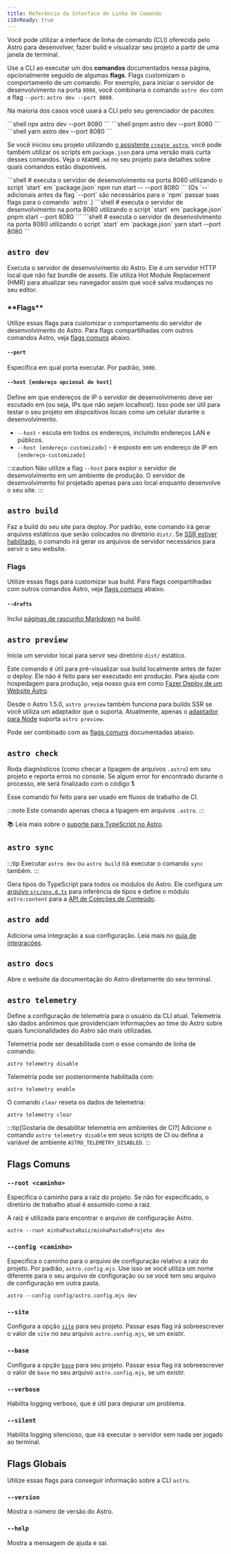 ```yaml
---
title: Referência da Interface de Linha de Comando
i18nReady: true
---
```


Você pode utilizar a interface de linha de comando (CLI) oferecida pelo Astro para desenvolver, fazer build e visualizar seu projeto a partir de uma janela de terminal.

Use a CLI ao executar um dos **comandos** documentados nessa página, opcionalmente seguido de algumas **flags**. Flags customizam o comportamento de um comando. Por exemplo, para iniciar o servidor de desenvolvimento na porta `8080`, você combinaria o comando `astro dev` com a flag `--port`: `astro dev --port 8080`.

Na maioria dos casos você usará a CLI pelo seu gerenciador de pacotes:

<PackageManagerTabs>
  <Fragment slot="npm">
  ```shell
  npx astro dev --port 8080
  ```
  </Fragment>
  <Fragment slot="pnpm">
  ```shell
  pnpm astro dev --port 8080
  ```
  </Fragment>
  <Fragment slot="yarn">
  ```shell
  yarn astro dev --port 8080
  ```
  </Fragment>
</PackageManagerTabs>

Se você iniciou seu projeto utilizando [o assistente `create astro`](/pt-br/install/auto/#1-execute-o-assistente-de-instalação), você pode também utilizar os scripts em `package.json` para uma versão mais curta desses comandos. Veja o `README.md` no seu projeto para detalhes sobre quais comandos estão disponíveis.

<PackageManagerTabs>
  <Fragment slot="npm">
  ```shell
  # executa o servidor de desenvolvimento na porta 8080 utilizando o script `start` em `package.json`
  npm run start -- --port 8080
  ```
  (Os `--` adicionais antes da flag `--port` são necessários para o `npm` passar suas flags para o comando `astro`.)
  </Fragment>
  <Fragment slot="pnpm">
  ```shell
  # executa o servidor de desenvolvimento na porta 8080 utilizando o script `start` em `package.json`
  pnpm start --port 8080
  ```
  </Fragment>
  <Fragment slot="yarn">
  ```shell
  # executa o servidor de desenvolvimento na porta 8080 utilizando o script `start` em `package.json`
  yarn start --port 8080
  ```
  </Fragment>
</PackageManagerTabs>

## `astro dev`

Executa o servidor de desenvolvimento do Astro. Ele é um servidor HTTP local que não faz bundle de assets. Ele utiliza Hot Module Replacement (HMR) para atualizar seu navegador assim que você salva mudanças no seu editor.

<h3>**Flags**</h3>

Utilize essas flags para customizar o comportamento do servidor de desenvolvimento do Astro. Para flags compartilhadas com outros comandos Astro, veja [flags comuns](#flags-comuns) abaixo.

#### `--port`

Especifica em qual porta executar. Por padrão, `3000`.

#### `--host [endereço opcional do host]`

Define em que endereços de IP o servidor de desenvolvimento deve ser escutado em (ou seja, IPs que não sejam localhost). Isso pode ser útil para testar o seu projeto em dispositivos locais como um celular durante o desenvolvimento.
- `--host` - escuta em todos os endereços, incluindo endereços LAN e públicos.
- `--host [endereço-customizado]` - é exposto em um endereço de IP em `[endereço-customizado]`

:::caution
Não utilize a flag `--host` para explor o servidor de desenvolvimento em um ambiente de produção. O servidor de desenvolvimento foi projetado apenas para uso local enquanto desenvolve o seu site.
:::

## `astro build`

Faz a build do seu site para deploy. Por padrão, este comando irá gerar arquivos estáticos que serão colocados no diretório `dist/`. Se [SSR estiver habilitado](/pt-br/guides/server-side-rendering/), o comando irá gerar os arquivos de servidor necessários para servir o seu website.

<h3>Flags</h3>

Utilize essas flags para customizar sua build. Para flags compartilhadas com outros comandos Astro, veja [flags comuns](#flags-comuns) abaixo.

#### `--drafts`

Inclui [páginas de rascunho Markdown](/pt-br/guides/markdown-content/#páginas-de-rascunho) na build.

## `astro preview`

Inicia um servidor local para servir seu diretório `dist/` estático.

Este comando é útil para pré-visualizar sua build localmente antes de fazer o deploy. Ele não é feito para ser executado em produção. Para ajuda com hospedagem para produção, veja nosso guia em como [Fazer Deploy de um Website Astro](/pt-br/guides/deploy/).

Desde o Astro 1.5.0, `astro preview` também funciona para builds SSR se você utiliza um adaptador que o suporta. Atualmente, apenas o [adaptador para Node](/pt-br/guides/integrations-guide/node/) suporta `astro preview`.

Pode ser combinado com as [flags comuns](#flags-comuns) documentadas abaixo.


## `astro check`

Roda diagnósticos (como checar a tipagem de arquivos `.astro`) em seu projeto e reporta erros no console. Se algum error for encontrado durante o processo, ele será finalizado com o código **1**.

Esse comando foi feito para ser usado em fluxos de trabalho de CI.

:::note
Este comando apenas checa a tipagem em arquivos `.astro`.
:::

📚 Leia mais sobre o [suporte para TypeScript no Astro](/pt-br/guides/typescript/).

## `astro sync`

<p>
  <Since v="2.0.0" />
</p>

:::tip
Executar `astro dev` ou `astro build` irá executar o comando `sync` também.
:::

Gera tipos do TypeScript para todos os módulos do Astro. Ele configura um [arquivo `src/env.d.ts`](/pt-br/guides/typescript/#configuração) para inferência de tipos e define o módulo `astro:content` para a [API de Coleções de Conteúdo](/pt-br/guides/content-collections/).

## `astro add`

Adiciona uma integração a sua configuração. Leia mais no [guia de integrações](/pt-br/guides/integrations-guide/#instalação-automática-de-integrações).

## `astro docs`

Abre o website da documentação do Astro diretamente do seu terminal.

## `astro telemetry`

Define a configuração de telemetria para o usuário da CLI atual. Telemetria são dados anônimos que providenciam informações ao time do Astro sobre quais funcionalidades do Astro são mais utilizadas.

Telemetria pode ser desabilitada com o esse comando de linha de comando:


```shell
astro telemetry disable
```

Telemetria pode ser posteriormente habilitada com:

```shell
astro telemetry enable
```

O comando `clear` reseta os dados de telemetria:

```shell
astro telemetry clear
```

:::tip[Gostaria de desabilitar telemetria em ambientes de CI?]
Adicione o comando `astro telemetry disable` em seus scripts de CI ou defina a variável de ambiente `ASTRO_TELEMETRY_DISABLED`.
:::

## Flags Comuns

### `--root <caminho>`

Especifica o caminho para a raiz do projeto. Se não for especificado, o diretório de trabalho atual é assumido como a raiz.

A raiz é utilizada para encontrar o arquivo de configuração Astro.

```shell
astro --root minhaPastaRaiz/minhaPastaDoProjeto dev
```

### `--config <caminho>`

Especifica o caminho para o arquivo de configuração relativo a raiz do projeto. Por padrão, `astro.config.mjs`. Use isso se você utiliza um nome diferente para o seu arquivo de configuração ou se você tem seu arquivo de configuração em outra pasta.

```shell
astro --config config/astro.config.mjs dev
```

### `--site`

Configura a opção [`site`](/pt-br/reference/configuration-reference/#site) para seu projeto. Passar esas flag irá sobreescrever o valor de `site` no seu arquivo `astro.config.mjs`, se um existir.

### `--base`

<Since v="1.4.1" />

Configura a opção [`base`](/pt-br/reference/configuration-reference/#base) para seu projeto. Passar essa flag irá sobreescrever o valor de `base` no seu arquivo `astro.config.mjs`, se um existir.

### `--verbose`

Habilita logging verboso, que é útil para depurar um problema.

### `--silent`

Habilita logging silencioso, que irá executar o servidor sem nada ser jogado ao terminal.

## Flags Globais

Utilize essas flags para conseguir informação sobre a CLI `astro`.

### `--version`

Mostra o número de versão do Astro.

### `--help`

Mostra a mensagem de ajuda e sai.
